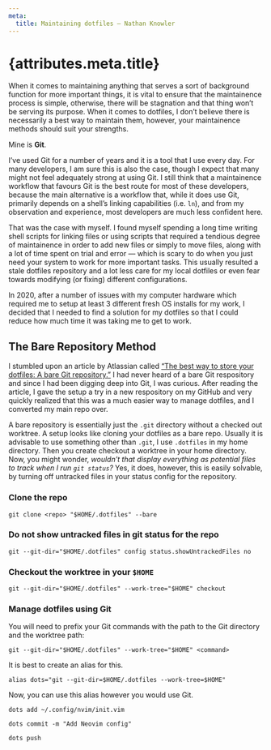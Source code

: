 ```yaml
---
meta:
  title: Maintaining dotfiles – Nathan Knowler
---
```


# {attributes.meta.title}

When it comes to maintaining anything that serves a sort of background
function for more important things, it is vital to ensure that the
maintainence process is simple, otherwise, there will be stagnation and
that thing won’t be serving its purpose. When it comes to dotfiles, I
don’t believe there is necessarily a best way to maintain them, however,
your maintainence methods should suit your strengths. 

Mine is **Git**. 

I’ve used Git for a number of years and it is a tool that I use every
day. For many developers, I am sure this is also the case, though I
expect that many might not feel adequately strong at using Git. I still
think that a maintainence workflow that favours Git is the best route
for most of these developers, because the main alternative is a workflow
that, while it does use Git, primarily depends on a shell’s linking
capabilities (i.e. `ln`), and from my observation and experience, most developers
are much less confident here. 

That was the case with myself. I found myself spending a long time
writing shell scripts for linking files or using scripts that required a
tendious degree of maintainence in order to add new files or simply to
move files, along with a lot of time spent on trial and error — which is
scary to do when you just need your system to work for more important
tasks. This usually resulted a stale dotfiles repository and a lot less
care for my local dotfiles or even fear towards modifying (or fixing)
different configurations.

In 2020, after a number of issues with my computer hardware which
required me to setup at least 3 different fresh OS installs for my work,
I decided that I needed to find a solution for my dotfiles so that I
could reduce how much time it was taking me to get to work.

## The Bare Repository Method

I stumbled upon an article by Atlassian called [“The best way to store
your dotfiles: A bare Git repository.”](https://www.atlassian.com/git/tutorials/dotfiles)
I had never heard of a bare Git respository and since I had been digging
deep into Git, I was curious. After reading the article, I gave the
setup a try in a new respository on my GitHub and very quickly realized
that this was a much easier way to manage dotfiles, and I converted my
main repo over.

A bare repository is essentially just the `.git` directory without a
checked out worktree. A setup looks like cloning your dotfiles as a bare
repo. Usually it is advisable to use something other than `.git`, I use
`.dotfiles` in my home directory. Then you create checkout a worktree in
your home directory. Now, you might wonder, _wouldn’t that display
everything as potential files to track when I run `git status`?_ Yes, it
does, however, this is easily solvable, by turning off untracked files
in your status config for the repository.

### Clone the repo

```shell
git clone <repo> "$HOME/.dotfiles" --bare
```

### Do not show untracked files in git status for the repo

```shell
git --git-dir="$HOME/.dotfiles" config status.showUntrackedFiles no
```

### Checkout the worktree in your `$HOME`

```shell
git --git-dir="$HOME/.dotfiles" --work-tree="$HOME" checkout
```

### Manage dotfiles using Git

You will need to prefix your Git commands with the path to the Git
directory and the worktree path:

```shell
git --git-dir="$HOME/.dotfiles" --work-tree="$HOME" <command>
```

It is best to create an alias for this.

```shell
alias dots="git --git-dir=$HOME/.dotfiles --work-tree=$HOME"
```

Now, you can use this alias however you would use Git.

```shell
dots add ~/.config/nvim/init.vim

dots commit -m "Add Neovim config"

dots push
```
